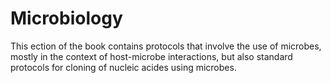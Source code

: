 # Microbiology

This ection of the book contains protocols that involve the use of microbes, mostly in the context of host-microbe interactions, but also standard protocols for cloning of nucleic acides using microbes.
